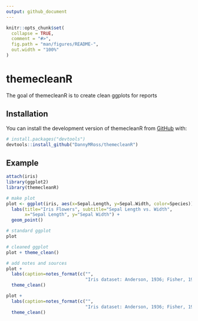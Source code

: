 ```yaml
---
output: github_document
---
```


<!-- README.md is generated from README.Rmd. Please edit that file -->

```r
knitr::opts_chunk$set(
  collapse = TRUE,
  comment = "#>",
  fig.path = "man/figures/README-",
  out.width = "100%"
)
```

# themecleanR

<!-- badges: start -->
<!-- badges: end -->

The goal of themecleanR is to create clean ggplots for reports

## Installation

You can install the development version of themecleanR from [GitHub](https://github.com/) with:

``` r
# install.packages("devtools")
devtools::install_github("DannyMRoss/themecleanR")
```

## Example

```r
attach(iris)
library(ggplot2)
library(themecleanR)

# make plot
plot <- ggplot(iris, aes(x=Sepal.Length, y=Sepal.Width, color=Species)) +
  labs(title="Iris Flowers", subtitle="Sepal Length vs. Width",
       x="Sepal Length", y="Sepal Width") +
  geom_point()

# standard ggplot
plot

# cleaned ggplot
plot + theme_clean()

# add notes and sources
plot + 
  labs(caption=notes_format(c("",
                              "Iris dataset: Anderson, 1936; Fisher, 1936."))) + 
  theme_clean()

plot + 
  labs(caption=notes_format(c("",
                              "Iris dataset: Anderson, 1936; Fisher, 1936."))) + 
  theme_clean()

```


